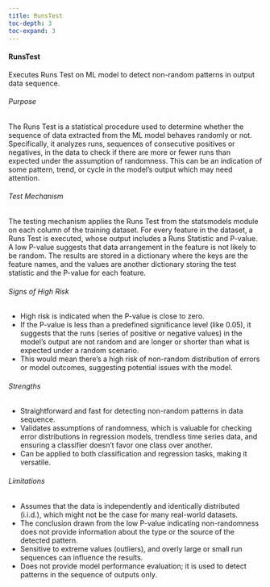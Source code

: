 ```yaml
---
title: RunsTest
toc-depth: 3
toc-expand: 3
---
```








#### RunsTest

Executes Runs Test on ML model to detect non-random patterns in output data sequence.

###### Purpose

The Runs Test is a statistical procedure used to determine whether the sequence of data extracted from the ML model
behaves randomly or not. Specifically, it analyzes runs, sequences of consecutive positives or negatives, in the
data to check if there are more or fewer runs than expected under the assumption of randomness. This can be an
indication of some pattern, trend, or cycle in the model's output which may need attention.

###### Test Mechanism

The testing mechanism applies the Runs Test from the statsmodels module on each column of the training dataset. For
every feature in the dataset, a Runs Test is executed, whose output includes a Runs Statistic and P-value. A low
P-value suggests that data arrangement in the feature is not likely to be random. The results are stored in a
dictionary where the keys are the feature names, and the values are another dictionary storing the test statistic
and the P-value for each feature.

###### Signs of High Risk

- High risk is indicated when the P-value is close to zero.
- If the P-value is less than a predefined significance level (like 0.05), it suggests that the runs (series of
positive or negative values) in the model's output are not random and are longer or shorter than what is expected
under a random scenario.
- This would mean there's a high risk of non-random distribution of errors or model outcomes, suggesting potential
issues with the model.

###### Strengths

- Straightforward and fast for detecting non-random patterns in data sequence.
- Validates assumptions of randomness, which is valuable for checking error distributions in regression models,
trendless time series data, and ensuring a classifier doesn't favor one class over another.
- Can be applied to both classification and regression tasks, making it versatile.

###### Limitations

- Assumes that the data is independently and identically distributed (i.i.d.), which might not be the case for many
real-world datasets.
- The conclusion drawn from the low P-value indicating non-randomness does not provide information about the type
or the source of the detected pattern.
- Sensitive to extreme values (outliers), and overly large or small run sequences can influence the results.
- Does not provide model performance evaluation; it is used to detect patterns in the sequence of outputs only.




 